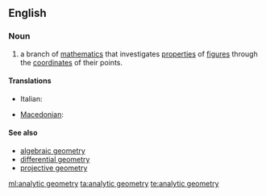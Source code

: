 ==English==

===Noun===
{{wikipedia}}
{{en-noun|sg=[[analytic]] [[geometry]]|-}}

# {{geometry}} a branch of [[mathematics]] that investigates [[properties]] of [[figure]]s through the [[coordinate]]s of their points.

====Translations====
{{trans-top|branch of mathematics}}
* Italian: {{t-|it|geometria analitica|f}}
{{trans-mid}}
* [[Macedonian]]: {{t|mk|аналитичка геометрија|f|tr=analítička geométrija}}
{{trans-bottom}}

====See also====
* [[algebraic geometry]]
* [[differential geometry]]
* [[projective geometry]]

[[ml:analytic geometry]]
[[ta:analytic geometry]]
[[te:analytic geometry]]